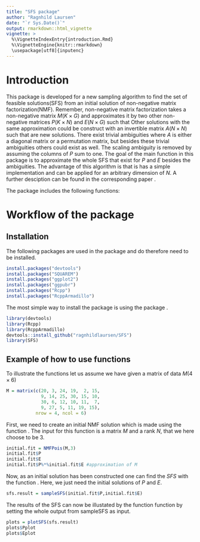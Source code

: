 ```yaml
---
title: "SFS package"
author: "Ragnhild Laursen"
date: "`r Sys.Date()`"
output: rmarkdown::html_vignette
vignette: >
  %\VignetteIndexEntry{introduction.Rmd}
  %\VignetteEngine{knitr::rmarkdown}
  \usepackage[utf8]{inputenc}
---
```

# Introduction
This package is developed for a new sampling algorithm to find the set of feasible solutions(SFS) from an initial solution of non-negative matrix factorization(NMF). Remember, non-negative matrix factorization takes a non-negative matrix $M(K \times G)$ and approximates it by two other non-negative matrices $P(K \times N)$ and $E(N \times G)$ such that
\begin{equation*}
M \approx PE.
\end{equation*}
Other solutions with the same approximation could be construct with an invertible matrix $A(N \times N)$ such that 
\begin{equation*}
    \tilde{P} = PA \geq 0 \quad \tilde{E} = A^{-1}E \geq 0,
\end{equation*}
are new solutions. There exist trivial ambiguities where $A$ is either a diagonal matrix or a permutation matrix, but besides these trivial ambiguities others could exist as well. The scaling ambiguity is removed by assuming the columns of $P$ sum to one. The goal of the main function \texttt{sampleSFS()} in this package is to approximate the whole SFS that exist for $P$ and $E$ besides the ambiguities. The advantage of this algorithm is that is has a simple implementation and can be applied for an arbitrary dimension of $N$. A further desciption can be found in the corresponding paper \textit{R. Laursen and A. Hobolth, A sampling algorithm to compute the set of feasible solutions for non-negative matrix factorization for an arbitrary rank.}.

The package includes the following functions:
\begin{itemize}
\item \texttt{sampleSFS} is the main function that can find the SFS from an inital NMF
\item \texttt{NMFPois} can find an initial NMF solution from a data matrix
\item \texttt{gkl.dev} is an internal function for \texttt{NMFPois}, that calculates the generalized Kullback-Leibler
\item \texttt{plotSFS} will plot the SFS  
\item \texttt{samplesToSVD} will transform SFS solutions from \texttt{sampleSFS} relative to SVD solution
\end{itemize}

# Workflow of the package

## Installation 

The following packages are used in the package \textbf{SFS} and do therefore need to be installed.
```r
install.packages("devtools")
install.packages("SQUAREM")
install.packages("ggplot2")
install.packages("ggpubr")
install.packages("Rcpp")
install.packages("RcppArmadillo")
```

The most simple way to install the package is using the package \textbf{devtools}.

```r
library(devtools)
library(Rcpp)
library(RcppArmadillo)
devtools::install_github("ragnhildlaursen/SFS")
library(SFS)
```

## Example of how to use functions
To illustrate the functions let us assume we have given a matrix of data $M (4 \times 6)$
```r
M = matrix(c(20, 3, 24, 19,  2, 15, 
             9, 14, 25, 30, 15, 10,
             30, 6, 12, 10, 11,  7,
             9, 27, 5, 11, 19, 15),
           nrow = 4, ncol = 6)
```

First, we need to create an initial NMF solution which is made using the function \texttt{NMFPois}. The input for this function is a matrix $M$ and a rank $N$, that we here choose to be $3$.

```r
initial.fit = NMFPois(M,3)
initial.fit$P
initial.fit$E
initial.fit$P%*%initial.fit$E #approximation of M
```

Now, as an initial solution has been constructed one can find the $SFS$ with the function \texttt{sampleSFS}. Here, we just need the initial solutions of $P$ and $E$. 

```r
sfs.result = sampleSFS(initial.fit$P,initial.fit$E) 

```

The results of the SFS can now be illustated by the function \texttt{plotSFS} function by setting the whole output from sampleSFS as input.

```r
plots = plotSFS(sfs.result)
plots$Pplot
plots$Eplot
```











